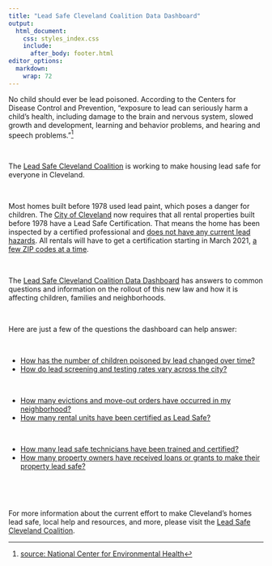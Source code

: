 ```yaml
---
title: "Lead Safe Cleveland Coalition Data Dashboard"
output: 
  html_document: 
    css: styles_index.css
    include: 
      after_body: footer.html
editor_options: 
  markdown: 
    wrap: 72
---
```




No child should ever be lead poisoned. According to the Centers for Disease Control and Prevention, "exposure to lead can seriously harm a child’s health, including damage to the brain and nervous system, slowed growth and development, learning and behavior problems, and hearing and speech problems."^[[source: National Center for Environmental Health](https://www.cdc.gov/nceh/features/leadpoisoning/index.html#:~:text=Exposure%20to%20lead%20can%20seriously,in%20children%20has%20been%20identified.)]

<br>

The [Lead Safe Cleveland Coalition](https://leadsafecle.org) is working to make housing lead safe for everyone in Cleveland. 

<br>

Most homes built before 1978 used lead paint, which poses a danger for children. The [City of Cleveland](https://cityofcleveland.legistar.com/LegislationDetail.aspx?ID=3971384&GUID=55AA3B1D-224B-41FD-B228-FC528D10269C&Options=ID%7CText%7C&Search=lead) now requires that all rental properties built before 1978 have a Lead Safe Certification. That means the home has been inspected by a certified professional and [does not have any current lead hazards](https://leadsafecle.org/6steps). All rentals will have to get a certification starting in March 2021, [a few ZIP codes at a time](https://leadsafecle.org/zip-code-groupings).

<br>

The [Lead Safe Cleveland Coalition Data Dashboard](https://cwru-urb-pov.shinyapps.io/lscc_data_dashboard_beta/) has answers to common questions and information on the rollout of this new law and how it is affecting children, families and neighborhoods. 

<br>

Here are just a few of the questions the dashboard can help answer:

<br>


<div class="card" style="width: 50 rem;">
  <ul class="list-group list-group-flush">
    <li class="list-group-item" id="q1"><a href="https://cwru-urb-pov.shinyapps.io/lscc_data_dashboard_beta/#section-baseline" target="_blank">How has the number of children poisoned by lead changed over time?</a></li>
     <li class="list-group-item" id="q2"><a href="https://cwru-urb-pov.shinyapps.io/lscc_data_dashboard_beta/#section-baseline" target="_blank">How do lead screening and testing rates vary across the city?</a></li>
     </ul>
</div>

<br>


<div class="card" style="width: 50 rem;">
  <ul class="list-group list-group-flush">
    <li class="list-group-item" id="q3"><a href="https://cwru-urb-pov.shinyapps.io/lscc_data_dashboard_beta/#section-baseline-1" target="_blank">How many evictions and move-out orders have occurred in my neighborhood? </a></li>
     <li class="list-group-item" id="q4"><a href="https://cwru-urb-pov.shinyapps.io/lscc_data_dashboard_beta/#section-lead-safe-certification" target="_blank">How many rental units have been certified as Lead Safe?</a></li>
     </ul>
</div>

<br>

<div class="card" style="width: 50 rem;">
  <ul class="list-group list-group-flush">
    <li class="list-group-item" id="q5"><a href="https://cwru-urb-pov.shinyapps.io/lscc_data_dashboard_beta/#section-resource-center" target="_blank">How many lead safe technicians have been trained and certified?</a></li>
     <li class="list-group-item" id="q6"><a href="https://cwru-urb-pov.shinyapps.io/lscc_data_dashboard_beta/#section-loans-and-grants" target="_blank">How many property owners have received loans or grants to make their property lead safe?</a></li>
     </ul>
</div>

<br>


<!-- <div class="card" style="width: 50 rem;"> -->
<!--   <ul class="list-group list-group-flush"> -->
<!--     <li class="list-group-item" id="q7"><a href="https://cwru-urb-pov.shinyapps.io/lscc_data_dashboard_beta/#section-development-advocacy-coming-sept-2021" target="_blank">How much money has the Lead Safe Cleveland Coalition raised? (Coming September 2021)</a></li> -->
<!-- </div> -->

<br>

For more information about the current effort to make Cleveland's homes lead safe, local help and resources, and more, please visit the [Lead Safe Cleveland Coalition](https://leadsafecle.org).




